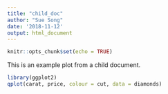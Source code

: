 ```yaml
---
title: "child_doc"
author: "Sue Song"
date: '2018-11-12'
output: html_document
---
```


```r
knitr::opts_chunk$set(echo = TRUE)
```

This is an example plot from a child document.  
```r
library(ggplot2)
qplot(carat, price, colour = cut, data = diamonds)
```

